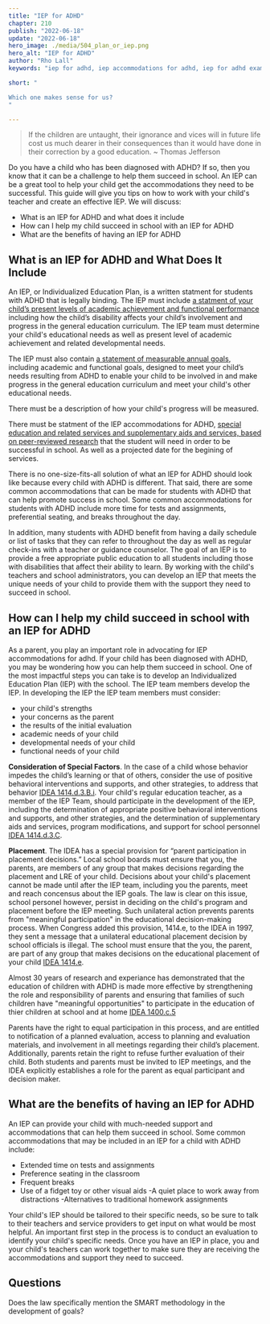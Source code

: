 ```yaml
---
title: "IEP for ADHD"
chapter: 210
publish: "2022-06-18"
update: "2022-06-18"
hero_image: ./media/504_plan_or_iep.png
hero_alt: "IEP for ADHD"
author: "Rho Lall"
keywords: "iep for adhd, iep accommodations for adhd, iep for adhd example, accomodations for adhd, , accommodations for adhd elementary students, accomodations for students with adhd"

short: "

Which one makes sense for us?
"

---
```

>If the children are untaught, their ignorance and vices will in future life cost us much dearer in their consequences than it would have done in their correction by a good education. ~ Thomas Jefferson

Do you have a child who has been diagnosed with ADHD? If so, then you know that it can be a challenge to help them succeed in school. An IEP can be a great tool to help your child get the accommodations they need to be successful. This guide will give you tips on how to work with your child's teacher and create an effective IEP. We will discuss:
- What is an IEP for ADHD and what does it include
- How can I help my child succeed in school with an IEP for ADHD
- What are the benefits of having an IEP for ADHD

## What is an IEP for ADHD and What Does It Include

An IEP, or Individualized Education Plan, is a written statment for students with ADHD that is legally binding. The IEP must include [a statment of your child’s present levels of academic achievement and functional performance](https://sites.ed.gov/idea/statute-chapter-33/subchapter-ii/1414/d) including how the child’s disability affects your child’s involvement and progress in the general education curriculum. The IEP team must determine your child's educational needs as well as present level of academic achievement and related developmental needs.

The IEP must also contain [a statement of measurable annual goals](https://sites.ed.gov/idea/statute-chapter-33/subchapter-ii/1414/d), including academic and functional goals, designed to meet your child’s needs resulting from ADHD to enable your child to be involved in and make progress in the general education curriculum and meet your child's other educational needs. 

There must be a description of how your child's progress will be measured. 

There must be statment of the IEP accommodations for ADHD, [special education and related services and supplementary aids and services, based on peer-reviewed research](https://sites.ed.gov/idea/statute-chapter-33/subchapter-ii/1414/d) that the student will need in order to be successful in school. As well as a projected date for the begining of services.

There is no one-size-fits-all solution of what an IEP for ADHD should look like because every child with ADHD is different. That said, there are some common accommodations that can be made for students with ADHD that can help promote success in school. Some common accommodations for students with ADHD include more time for tests and assignments, preferential seating, and breaks throughout the day.

In addition, many students with ADHD benefit from having a daily schedule or list of tasks that they can refer to throughout the day as well as regular check-ins with a teacher or guidance counselor. The goal of an IEP is to provide a free appropriate public education to all students including those with disabilities that affect their ability to learn. By working with the child's teachers and school administrators, you can develop an IEP that meets the unique needs of your child to provide them with the support they need to succeed in school.



## How can I help my child succeed in school with an IEP for ADHD

As a parent, you play an important role in advocating for IEP accommodations for adhd. If your child has been diagnosed with ADHD, you may be wondering how you can help them succeed in school. One of the most impactful steps you can take is to develop an Individualized Education Plan (IEP) with the school. The IEP team members develop the IEP. In developing the IEP the IEP team members must consider:

- your child's strengths
- your concerns as the parent
- the results of the initial evaluation
- academic needs of your child
- developmental needs of your child
- functional needs of your child

**Consideration of Special Factors**. In the case of a child whose behavior impedes the child’s learning or that of others, consider the use of positive behavioral interventions and supports, and other strategies, to address that behavior [IDEA 1414.d.3.B.i](https://sites.ed.gov/idea/statute-chapter-33/subchapter-ii/1414/d/3). Your child's regular education teacher, as a member of the IEP Team, should participate in the development of the IEP, including the determination of appropriate positive behavioral interventions and supports, and other strategies, and the determination of supplementary aids and services, program modifications, and support for school personnel [IDEA 1414.d.3.C](https://sites.ed.gov/idea/statute-chapter-33/subchapter-ii/1414/d/3).

**Placement**. The IDEA has a special provision for “parent participation in placement decisions.” Local school boards must ensure that you, the parents, are members of any group that makes decisions regarding the placement and LRE of your child. Decisions about your child's placement cannot be made until after the IEP team, including you the parents, meet and reach concensus about the IEP goals. The law is clear on this issue, school personel however, persist in deciding on the child's program and placement before the IEP meeting. Such unilateral action prevents parents from "meaningful participation" in the educational decision-making process. When Congress added this provision, 1414.e, to the IDEA in 1997, they sent a message that a unilateral educational placement decision by school officials is illegal. The school must ensure that the you, the parent, are part of any group that makes decisions on the educational placement of your child [IDEA 1414.e](https://sites.ed.gov/idea/statute-chapter-33/subchapter-ii/1414/e).

Almost 30 years of research and experiance has demonstrated that the education of children with ADHD is made more effective by strengthening the role and responsibility of parents and ensuring that families of such children have "meaningful opportunities" to participate in the education of thier children at school and at home [IDEA 1400.c.5](https://sites.ed.gov/idea/statute-chapter-33/subchapter-i/1400/c/5)

Parents have the right to equal participation in this process, and are entitled to notification of a planned evaluation, access to planning and evaluation materials, and involvement in all meetings regarding their child’s placement. Additionally, parents retain the right to refuse further evaluation of their child. Both students and parents must be invited to IEP meetings, and the IDEA explicitly establishes a role for the parent as equal participant and decision maker.

## What are the benefits of having an IEP for ADHD

An IEP can provide your child with much-needed support and accommodations that can help them succeed in school. Some common accommodations that may be included in an IEP for a child with ADHD include:
- Extended time on tests and assignments
- Preference seating in the classroom
- Frequent breaks
- Use of a fidget toy or other visual aids
-A quiet place to work away from distractions
-Alternatives to traditional homework assignments

Your child's IEP should be tailored to their specific needs, so be sure to talk to their teachers and service providers to get input on what would be most helpful.  An important first step in the process is to conduct an evaluation to identify your child's specific needs. Once you have an IEP in place, you and your child's teachers can work together to make sure they are receiving the accommodations and support they need to succeed.


## Questions

Does the law specifically mention the SMART methodology in the development of goals? 
